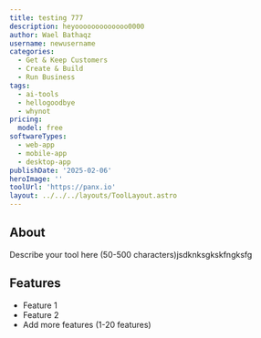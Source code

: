 ---
title: testing 777
description: heyooooooooooooo0000
author: Wael Bathaqz
username: newusername
categories:
  - Get & Keep Customers
  - Create & Build
  - Run Business
tags:
  - ai-tools
  - hellogoodbye
  - whynot
pricing:
  model: free
softwareTypes:
  - web-app
  - mobile-app
  - desktop-app
publishDate: '2025-02-06'
heroImage: ''
toolUrl: 'https://panx.io'
layout: ../../../layouts/ToolLayout.astro
---
## About
Describe your tool here (50-500 characters)jsdknksgkskfngksfg

## Features
- Feature 1
- Feature 2
- Add more features (1-20 features)
